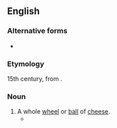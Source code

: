 ==English==

===Alternative forms===
* {{l|en|kebbock}}

===Etymology===
15th century, from {{der|en|gd|càbaig}}.

===Noun===
{{en-noun}}

# A whole [[wheel]] or [[ball]] of [[cheese]].
#* {{quote-book|passage=Syne draws her '''kebbuck''' an’ her knife|author=Robert Burns|title=The Holy Fair|year=1785}}